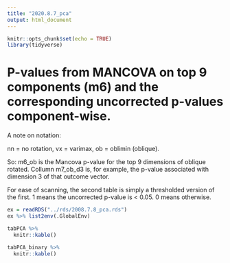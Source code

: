```yaml
---
title: "2020.8.7_pca"
output: html_document
---
```


```r
knitr::opts_chunk$set(echo = TRUE)
library(tidyverse)

```

# P-values from MANCOVA on top 9 components (m6) and the corresponding uncorrected p-values component-wise.

A note on notation: 

nn = no rotation,
vx = varimax,
ob = oblimin (oblique).

So: m6_ob is the Mancova p-value for the top 9 dimensions of oblique rotated. Collumn m7_ob_d3 is, for example, the p-value associated with dimension 3 of that outcome vector.


For ease of scanning, the second table is simply a thresholded version of the first. 1 means the uncorrected p-value is < 0.05. 0 means otherwise.

```r

ex = readRDS("../rds/2008.7.8_pca.rds")
ex %>% list2env(.GlobalEnv)

```

```r

tabPCA %>% 
  knitr::kable() 

tabPCA_binary %>% 
  knitr::kable() 

```
